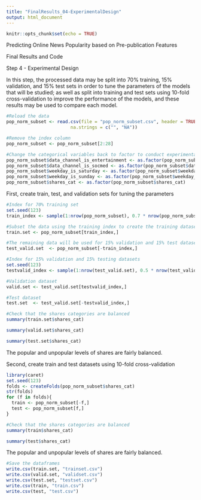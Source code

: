 ```yaml
---
title: "FinalResults_04-ExperimentalDesign"
output: html_document
---
```


```r
knitr::opts_chunk$set(echo = TRUE)
```

Predicting Online News Popularity based on Pre-publication Features

Final Results and Code


Step 4 - Experimental Design

In this step, the processed data may be split into 70% training, 15% validation, and 15% test sets in order to tune the parameters of the models that will be
studied; as well as split into training and test sets using 10-fold cross-validation to improve the performance of the models, and these results may be used to
compare each model.

```r
#Reload the data
pop_norm_subset <- read.csv(file = "pop_norm_subset.csv", header = TRUE, sep = ",", stringsAsFactors = FALSE, 
                        na.strings = c("", "NA"))

#Remove the index column
pop_norm_subset <- pop_norm_subset[2:28]
```

```r
#Change the categorical variables back to factor to conduct experimental design
pop_norm_subset$data_channel_is_entertainment <- as.factor(pop_norm_subset$data_channel_is_entertainment)
pop_norm_subset$data_channel_is_socmed <- as.factor(pop_norm_subset$data_channel_is_socmed)
pop_norm_subset$weekday_is_saturday <- as.factor(pop_norm_subset$weekday_is_saturday)
pop_norm_subset$weekday_is_sunday <- as.factor(pop_norm_subset$weekday_is_sunday)
pop_norm_subset$shares_cat <- as.factor(pop_norm_subset$shares_cat)
```

First, create train, test, and validation sets for tuning the parameters

```r
#Index for 70% training set
set.seed(123)
train_index <- sample(1:nrow(pop_norm_subset), 0.7 * nrow(pop_norm_subset))

#Subset the data using the training index to create the training dataset
train.set <- pop_norm_subset[train_index,]

#The remaining data will be used for 15% validation and 15% test datasets
test_valid.set  <- pop_norm_subset[-train_index,]

#Index for 15% validation and 15% testing datasets
set.seed(123)
testvalid_index <- sample(1:nrow(test_valid.set), 0.5 * nrow(test_valid.set))

#Validation dataset
valid.set <- test_valid.set[testvalid_index,]

#Test dataset
test.set  <- test_valid.set[-testvalid_index,]
```

```r
#Check that the shares categories are balanced
summary(train.set$shares_cat)
```

```r
summary(valid.set$shares_cat)
```

```r
summary(test.set$shares_cat)
```

The popular and unpopular levels of shares are fairly balanced.


Second, create train and test datasets using 10-fold cross-validation

```r
library(caret)
set.seed(123)
folds <- createFolds(pop_norm_subset$shares_cat)
str(folds)
for (f in folds){
  train <- pop_norm_subset[-f,]
  test <- pop_norm_subset[f,]
}
```

```r
#Check that the shares categories are balanced
summary(train$shares_cat)
```

```r
summary(test$shares_cat)
```

The popular and unpopular levels of shares are fairly balanced.

```r
#Save the dataframes
write.csv(train.set, "trainset.csv")
write.csv(valid.set, "validset.csv")
write.csv(test.set, "testset.csv")
write.csv(train, "train.csv")
write.csv(test, "test.csv")
```
